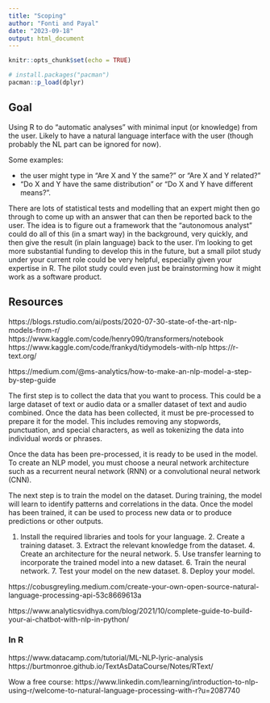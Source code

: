 ```yaml
---
title: "Scoping"
author: "Fonti and Payal"
date: "2023-09-18"
output: html_document
---
```


```r
knitr::opts_chunk$set(echo = TRUE)

# install.packages("pacman")
pacman::p_load(dplyr)
```

## Goal

Using R to do "automatic analyses" with minimal input (or knowledge) from the user. Likely to have a natural language interface with the user (though probably the NL part can be ignored for now). 

Some examples: 

- the user might type in "Are X and Y the same?" or "Are X and Y related?"
- "Do X and Y have the same distribution" or "Do X and Y have different means?".

There are lots of statistical tests and modelling that an expert might then go through to come up with an answer that can then be reported back to the user. The idea is to figure out a framework that the "autonomous analyst" could do all of this (in a smart way) in the background, very quickly, and then give the result (in plain language) back to the user. I'm looking to get more substantial funding to develop this in the future, but a small pilot study under your current role could be very helpful, especially given your expertise in R. The pilot study could even just be brainstorming how it might work as a software product.

## Resources

https://blogs.rstudio.com/ai/posts/2020-07-30-state-of-the-art-nlp-models-from-r/
https://www.kaggle.com/code/henry090/transformers/notebook
https://www.kaggle.com/code/frankyd/tidymodels-with-nlp
https://r-text.org/

https://medium.com/@ms-analytics/how-to-make-an-nlp-model-a-step-by-step-guide

The first step is to collect the data that you want to process. This could be a large dataset of text or audio data or a smaller dataset of text and audio combined. Once the data has been collected, it must be pre-processed to prepare it for the model. This includes removing any stopwords, punctuation, and special characters, as well as tokenizing the data into individual words or phrases.

Once the data has been pre-processed, it is ready to be used in the model. To create an NLP model, you must choose a neural network architecture such as a recurrent neural network (RNN) or a convolutional neural network (CNN).

The next step is to train the model on the dataset. During training, the model will learn to identify patterns and correlations in the data. Once the model has been trained, it can be used to process new data or to produce predictions or other outputs.

1. Install the required libraries and tools for your language. 2. Create a training dataset. 3. Extract the relevant knowledge from the dataset. 4. Create an architecture for the neural network. 5. Use transfer learning to incorporate the trained model into a new dataset. 6. Train the neural network. 7. Test your model on the new dataset. 8. Deploy your model.

https://cobusgreyling.medium.com/create-your-own-open-source-natural-language-processing-api-53c8669613a

https://www.analyticsvidhya.com/blog/2021/10/complete-guide-to-build-your-ai-chatbot-with-nlp-in-python/

### In R 
https://www.datacamp.com/tutorial/ML-NLP-lyric-analysis
https://burtmonroe.github.io/TextAsDataCourse/Notes/RText/

Wow a free course: https://www.linkedin.com/learning/introduction-to-nlp-using-r/welcome-to-natural-language-processing-with-r?u=2087740
